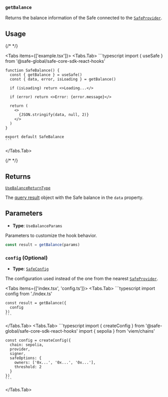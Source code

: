 
### `getBalance`

Returns the balance information of the Safe connected to the [`SafeProvider`](../safeprovider.mdx).

## Usage

{/* <!-- vale off --> */}

<Tabs items={['example.tsx']}>
  <Tabs.Tab>
    ```typescript
    import { useSafe } from '@safe-global/safe-core-sdk-react-hooks'

    function SafeBalance() {
      const { getBalance } = useSafe()
      const { data, error, isLoading } = getBalance()

      if (isLoading) return <>Loading...</>

      if (error) return <>Error: {error.message}</>

      return (
        <>
          {JSON.stringify(data, null, 2)}
        </>
      )
    }

    export default SafeBalance
    ```
  </Tabs.Tab>
</Tabs>

{/* <!-- vale on --> */}

## Returns

[`UseBalanceReturnType`](https://wagmi.sh/react/api/hooks/useBalance#return-type)

The [query result](https://tanstack.com/query/v5/docs/framework/react/reference/useQuery) object with the Safe balance in the `data` property.

## Parameters

- **Type**: `UseBalanceParams`

Parameters to customize the hook behavior.

```typescript
const result = getBalance(params)
```

### `config` (Optional)

- **Type**: [`SafeConfig`](../safeconfig.mdx)

The configuration used instead of the one from the nearest [`SafeProvider`](../safeprovider.mdx).

<Tabs items={['index.tsx', 'config.ts']}>
  <Tabs.Tab>
    ```typescript
    import config from './index.ts'

    const result = getBalance({
      config
    })
    ```
  </Tabs.Tab>
  <Tabs.Tab>
    ```typescript
    import { createConfig } from '@safe-global/safe-core-sdk-react-hooks'
    import { sepolia } from 'viem/chains'

    const config = createConfig({
      chain: sepolia,
      provider,
      signer,
      safeOptions: {
        owners: ['0x...', '0x...', '0x...'],
        threshold: 2
      }
    })
    ```
  </Tabs.Tab>
</Tabs>
